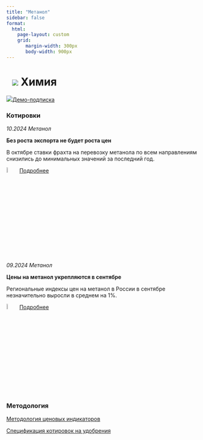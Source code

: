 ```yaml
---
title: "Метанол"
sidebar: false
format: 
  html:
    page-layout: custom
    grid:
       margin-width: 300px
       body-width: 900px
---
```


# ![](../images/icon-chemicals2.svg) Химия {.my-custom-class style="margin-left:3%;"}

![](../images/icon-subscription.svg)[Демо-подписка](../demo-subscription.qmd)

:::: {.grid style="margin-left:0%"}
::: {.g-col-12 .g-col-sm-12 .g-col-xs-12 .g-col-xl-6 .g-col-md-6 .g-col-lg-6}
### Котировки

*10.2024 Метанол*

**Без роста экспорта не будет роста цен**

В октябре ставки фрахта на перевозку метанола по всем направлениям снизились до минимальных значений за последний год.

![](../images/icon-locker.svg){width="6%"} [Подробнее](../demo-subscription.qmd)

*09.2024 Метанол*

**Цены на метанол укрепляются в сентябре**

Региональные индексы цен на метанол в России в сентябре незначительно выросли в среднем на 1%.

![](../images/icon-locker.svg){width="6%"} [Подробнее](../demo-subscription.qmd)

### Методология

[Методология ценовых индикаторов](../methodology/methodology-benchmark-pbc.qmd)

[Спецификация котировок на удобрения](../methodology/specs-methanol.qmd)
:::
::::
